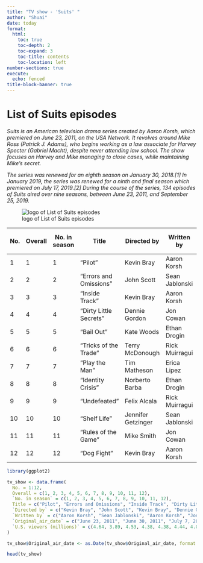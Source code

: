 ```yaml
---
title: "TV show - 'Suits' "
author: "Shuai"
date: today
format: 
  html:
    toc: true
    toc-depth: 2
    toc-expand: 3
    toc-title: contents
    toc-location: left
number-sections: true
execute:
  echo: fenced
title-block-banner: true
---
```


# List of Suits episodes

*Suits is an American television drama series created by Aaron Korsh, which premiered on June 23, 2011, on the USA Network. It revolves around Mike Ross (Patrick J. Adams), who begins working as a law associate for Harvey Specter (Gabriel Macht), despite never attending law school. The show focuses on Harvey and Mike managing to close cases, while maintaining Mike's secret.*
 
 
*The series was renewed for an eighth season on January 30, 2018.[1] In January 2019, the series was renewed for a ninth and final season which premiered on July 17, 2019.[2] During the course of the series, 134 episodes of Suits aired over nine seasons, between June 23, 2011, and September 25, 2019. *


![logo of List of Suits episodes](https://cdn.freebiesupply.com/logos/large/2x/suits-logo-png-transparent.png)

| No. | Overall | No. in season | Title                  | Directed by        | Written by      | Original air date | U.S. viewers (millions) |
|-----|---------|---------------|------------------------|--------------------|-----------------|-------------------|-------------------------|
| 1   | 1       | 1             | "Pilot"                | Kevin Bray         | Aaron Korsh     | June 23, 2011     | 4.64[3]                 |
| 2   | 2       | 2             | "Errors and Omissions" | John Scott         | Sean Jablonski  | June 30, 2011     | 3.89[4]                 |
| 3   | 3       | 3             | "Inside Track"         | Kevin Bray         | Aaron Korsh     | July 7, 2011      | 4.53[5]                 |
| 4   | 4       | 4             | "Dirty Little Secrets" | Dennie Gordon      | Jon Cowan       | July 14, 2011     | 4.38[6]                 |
| 5   | 5       | 5             | "Bail Out"             | Kate Woods         | Ethan Drogin    | July 21, 2011     | 4.38[7]                 |
| 6   | 6       | 6             | "Tricks of the Trade"  | Terry McDonough    | Rick Muirragui  | July 28, 2011     | 4.44[8]                 |
| 7   | 7       | 7             | "Play the Man"         | Tim Matheson       | Erica Lipez     | August 4, 2011    | 4.03[9]                 |
| 8   | 8       | 8             | "Identity Crisis"      | Norberto Barba     | Ethan Drogin    | August 11, 2011   | 3.96[10]                |
| 9   | 9       | 9             | "Undefeated"           | Felix Alcala       | Rick Muirragui  | August 18, 2011   | 4.45[11]                |
| 10  | 10      | 10            | "Shelf Life"           | Jennifer Getzinger | Sean Jablonski  | August 25, 2011   | 3.82[12]                |
| 11  | 11      | 11            | "Rules of the Game"    | Mike Smith         | Jon Cowan       | September 1, 2011 | 3.96[13]                |
| 12  | 12      | 12            | "Dog Fight"            | Kevin Bray         | Aaron Korsh     | September 8, 2011 | 3.47[14]                |


```r
library(ggplot2)
```

```r
tv_show <- data.frame(
  No. = 1:12,
  Overall = c(1, 2, 3, 4, 5, 6, 7, 8, 9, 10, 11, 12),
  `No. in season` = c(1, 2, 3, 4, 5, 6, 7, 8, 9, 10, 11, 12),
  Title = c("Pilot", "Errors and Omissions", "Inside Track", "Dirty Little Secrets", "Bail Out", "Tricks of the Trade", "Play the Man", "Identity Crisis", "Undefeated", "Shelf Life", "Rules of the Game", "Dog Fight"),
  `Directed by` = c("Kevin Bray", "John Scott", "Kevin Bray", "Dennie Gordon", "Kate Woods", "Terry McDonough", "Tim Matheson", "Norberto Barba", "Felix Alcala", "Jennifer Getzinger", "Mike Smith", "Kevin Bray"),
  `Written by` = c("Aaron Korsh", "Sean Jablonski", "Aaron Korsh", "Jon Cowan", "Ethan Drogin", "Rick Muirragui", "Erica Lipez", "Ethan Drogin", "Rick Muirragui", "Sean Jablonski", "Jon Cowan", "Aaron Korsh"),
  `Original_air_date` = c("June 23, 2011", "June 30, 2011", "July 7, 2011", "July 14, 2011", "July 21, 2011", "July 28, 2011", "August 4, 2011", "August 11, 2011", "August 18, 2011", "August 25, 2011", "September 1, 2011", "September 8, 2011"),
  `U.S. viewers (millions)` = c(4.64, 3.89, 4.53, 4.38, 4.38, 4.44, 4.03, 3.96, 4.45, 3.82, 3.96, 3.47)
)
```


```r

tv_show$Original_air_date <- as.Date(tv_show$Original_air_date, format = "%B %d, %Y")

head(tv_show)
```


